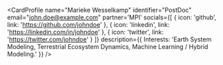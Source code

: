 
<CardProfile
    name="Marieke Wesselkamp"
    identifier="PostDoc"
    email="john.doe@example.com"
    partner='MPI'
    socials={[
    {
        icon: 'github',
        link: 'https://github.com/johndoe'
    },
    {
        icon: 'linkedin',
        link: 'https://linkedin.com/in/johndoe'
    },
    {
        icon: 'twitter',
        link: 'https://twitter.com/johndoe'
    }
    ]}
    description={{
    Interests: 'Earth System Modeling, Terrestrial Ecosystem Dynamics, Machine Learning / Hybrid Modeling.'
    }}
/>